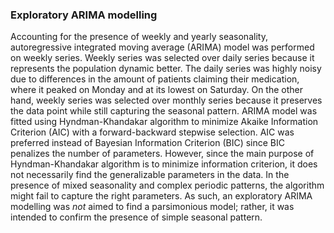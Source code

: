 ### Exploratory ARIMA modelling

Accounting for the presence of weekly and yearly seasonality, autoregressive integrated moving average (ARIMA) model was performed on weekly series. Weekly series was selected over daily series because it represents the population dynamic better. The daily series was highly noisy due to differences in the amount of patients claiming their medication, where it peaked on Monday and at its lowest on Saturday. On the other hand, weekly series was selected over monthly series because it preserves the data point while still capturing the seasonal pattern. ARIMA model was fitted using Hyndman-Khandakar algorithm to minimize Akaike Information Criterion (AIC) with a forward-backward stepwise selection. AIC was preferred instead of Bayesian Information Criterion (BIC) since BIC penalizes the number of parameters. However, since the main purpose of Hyndman-Khandakar algorithm is to minimize information criterion, it does not necessarily find the generalizable parameters in the data. In the presence of mixed seasonality and complex periodic patterns, the algorithm might fail to capture the right parameters. As such, an exploratory ARIMA modelling was *not* aimed to find a parsimonious model; rather, it was intended to confirm the presence of simple seasonal pattern.
